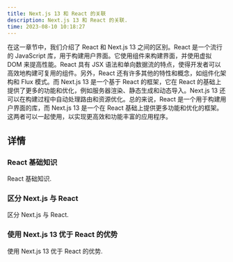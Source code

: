```yaml
---
title: Next.js 13 和 React 的关联
description: Next.js 13 和 React 的关联.
time: 2023-08-10 10:18:27
---
```


在这一章节中，我们介绍了 React 和 Next.js 13 之间的区别。React 是一个流行的 JavaScript 库，用于构建用户界面。它使用组件来构建界面，并使用虚拟 DOM 来提高性能。React 具有 JSX 语法和单向数据流的特点，使得开发者可以高效地构建可复用的组件。另外，React 还有许多其他的特性和概念，如组件化架构和 Flux 模式。而 Next.js 13 是一个基于 React 的框架，它在 React 的基础上提供了更多的功能和优化，例如服务器渲染、静态生成和动态导入。Next.js 13 还可以在构建过程中自动处理路由和资源优化。总的来说，React 是一个用于构建用户界面的库，而 Next.js 13 是一个在 React 基础上提供更多功能和优化的框架。这两者可以一起使用，以实现更高效和功能丰富的应用程序。

## 详情

<div className="grid sm:grid-cols-2 gap-4 mt-6">

<Card href="/docs/documentation/chapter2/Understanding-React-Fundamentals">

### React 基础知识

React 基础知识.

</Card>

<Card href="/docs/documentation/chapter2/Differences-between-Next.js.13-and-React">

### 区分 Next.js 与 React

区分 Next.js 与 React.

</Card>

<Card href="/docs/documentation/chapter2/Advantages-of-Using-Next.js-13-Over-React">

### 使用 Next.js 13 优于 React 的优势

使用 Next.js 13 优于 React 的优势.

</Card>

</div>
